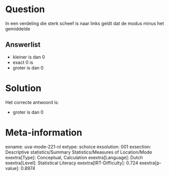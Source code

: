 Question
========

In een verdeling die sterk scheef is naar links geldt dat de modus minus
het gemiddelde


Answerlist
----------

* kleiner is dan 0
* exact 0 is
* groter is dan 0

Solution
========

Het correcte antwoord is: 

* groter is dan 0

Meta-information
================
exname: uva-mode-221-nl
extype: schoice
exsolution: 001
exsection: Descriptive statistics/Summary Statistics/Measures of Location/Mode
exextra[Type]: Conceptual, Calculation
exextra[Language]: Dutch
exextra[Level]: Statistical Literacy
exextra[IRT-Difficulty]: 0.724
exextra[p-value]: 0.8974
